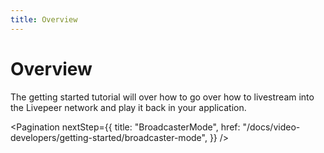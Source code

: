```yaml
---
title: Overview
---
```


# Overview

The getting started tutorial will over how to go over how to livestream into the
Livepeer network and play it back in your application.

<Pagination
  nextStep={{
    title: "BroadcasterMode",
    href: "/docs/video-developers/getting-started/broadcaster-mode",
  }}
/>
